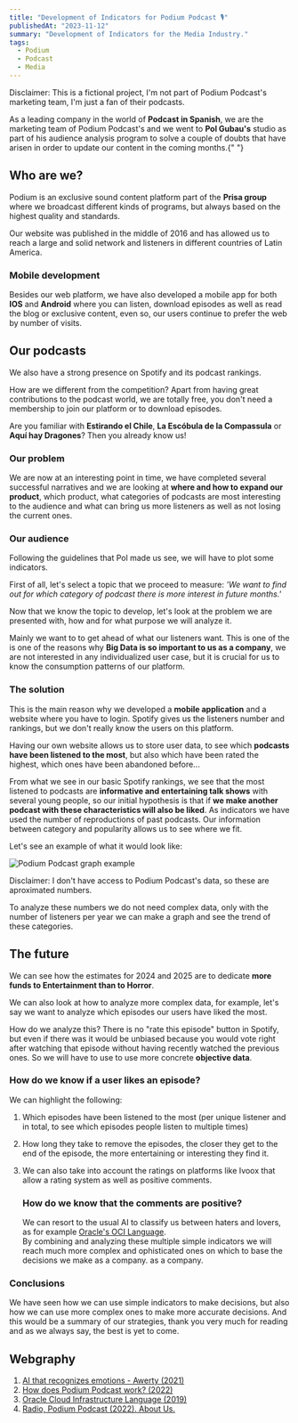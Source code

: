 ```yaml
---
title: "Development of Indicators for Podium Podcast 🎙"
publishedAt: "2023-11-12"
summary: "Development of Indicators for the Media Industry."
tags:
  - Podium
  - Podcast
  - Media
---
```


 
<Callout emoji="⚠️">
  Disclaimer: This is a fictional project, I'm not part of Podium Podcast's
  marketing team, I'm just a fan of their podcasts.
</Callout>

As a leading company in the world of **Podcast in Spanish**, we are the marketing
team of Podium Podcast's and we went to **Pol Gubau's** studio as part of his audience
analysis program to solve a couple of doubts that have arisen in order to update
our content in the coming months.{" "}

## Who are we?

Podium is an exclusive sound content platform part of the **Prisa group** where we broadcast different kinds of programs, but always based on the highest quality and standards.

Our website was published in the middle of 2016 and has allowed us to reach a large and solid network and listeners in different countries of Latin America.

### Mobile development

Besides our web platform, we have also developed a mobile app for both **IOS** and **Android** where you can listen, download episodes as well as read the blog or exclusive content, even so, our users continue to prefer the web by number of visits.

## Our podcasts

We also have a strong presence on Spotify and its podcast rankings.

How are we different from the competition? Apart from having great contributions to the podcast world, we are totally free, you don't need a membership to join our platform or to download episodes.

Are you familiar with **Estirando el Chile**, **La Escóbula de la Compassula** or **Aquí hay
Dragones**? Then you already know us!

### Our problem

We are now at an interesting point in time, we have completed several successful narratives and we are looking at **where and how to expand our product**, which product, what categories of podcasts are most interesting to the audience and what can bring us more listeners as well as not losing the current ones.

### Our audience

Following the guidelines that Pol made us see, we will have to plot some indicators.

First of all, let's select a topic that we proceed to measure: _'We want to find out for which category of podcast there is more interest in future months.'_

Now that we know the topic to develop, let's look at the problem we are presented with, how and for what purpose we will analyze it.

Mainly we want to to get ahead of what our listeners want. This is one of the is one of the reasons why **Big Data is so important to us as a company**, we are not interested in any individualized user case, but it is crucial for us to know the consumption patterns of our platform.

### The solution

This is the main reason why we developed a **mobile application** and a website where you have to login. Spotify gives us the listeners number and rankings, but we don't really know the users on this platform.

Having our own website allows us to store user data, to see which **podcasts have been listened to
the most**, but also which have been rated the highest, which ones have been abandoned before...

From what we see in our basic Spotify rankings, we see that the most listened to podcasts are **informative and entertaining talk shows** with several young people, so our initial hypothesis is that if **we make another podcast with these characteristics will also be liked**. As indicators we have used the number of reproductions of past podcasts. Our information between category and popularity allows us to see where we fit.

Let's see an example of what it would look like:

<Image
  src="/media/blog/podiumPodcast/grafico.png"
  alt="Podium Podcast graph example"
  width={500}
  height={300}
/>

<Callout emoji="⚠️">
  Disclaimer: I don't have access to Podium Podcast's data, so these are
  aproximated numbers.
</Callout>

To analyze these numbers we do not need complex data, only with the number of listeners per year we can make a graph and see the trend of these categories.

## The future

We can see how the estimates for 2024 and 2025 are to dedicate **more funds to Entertainment than to Horror**.

We can also look at how to analyze more complex data, for example, let's say we want to analyze which episodes our users have liked the most.

How do we analyze this? There is no "rate this episode" button in Spotify, but even if there was it would be unbiased because you would vote right after watching that episode without having recently watched the previous ones. So we will have to use to use more concrete **objective data**.

### How do we know if a user likes an episode?

We can highlight the following:

1. Which episodes have been listened to the most (per unique listener and in total, to see which episodes people listen to multiple times)

2. How long they take to remove the episodes, the closer they get to the end of the episode, the more entertaining or interesting they find it.

3. We can also take into account the ratings on platforms like Ivoox that allow a rating system as well as positive comments.
   ### How do we know that the comments are positive?
   We can resort to the usual AI to classify us between haters and lovers, as for example [Oracle's OCI Language](https://www.oracle.com/es/artificial-intelligence).  
   By combining and analyzing these multiple simple indicators we will reach much more complex and ophisticated ones on which to base the decisions we make as a company.
   as a company.

### Conclusions

We have seen how we can use simple indicators to make decisions, but also how we can use more complex ones to make more accurate decisions. And this would be a summary of our strategies, thank you very much for reading and as we always say, the best is yet to come.

## Webgraphy

1. [AI that recognizes emotions - Awerty (2021) ](https://awerty.net/blog/la-ia-que-reconoce-emociones-ya-esta-al-alcance-de-tu-mano)
2. [How does Podium Podcast work? (2022)](https://www.technologyreview.es/s/15603/la-ia-que-detecta-emociones-pseudociencia-for-border-control)
3. [Oracle Cloud Infrastructure Language (2019) ](https://www.oracle.com/es/artificial-intelligence)
4. [Radio, Podium Podcast (2022). About Us. ](https://www.podiumpodcast.com/sobre-nosotros/)
